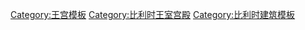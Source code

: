 {{Navbox
|name = 比利时王宫
|title = 比利时王宫
|state = {{{state|autocollapse}}}
|listclass = hlist
|image = [[File:Great Coat of Arms of Belgium.svg|50px|Royal Standard of Belgium]]
|imagestyle = padding-left:1.0em;

|group1= 当前使用
|list1 = 
* [[布鲁塞尔王宫]] (官方)
* [[拉肯王家城堡]] (官方住宅)
* [[Château royal de Ciergnon]]
* [[Fenffe Castle]] 

|group2= 历史使用
|list2 = 
* [[Château royal d'Ardenne]]
* [[Coudenberg|Palace of Coudenberg]] 

}}<noinclude>
{{collapsible option}}
[[Category:王宫模板]]
[[Category:比利时王室宫殿]]
[[Category:比利时建筑模板]]
</noinclude>